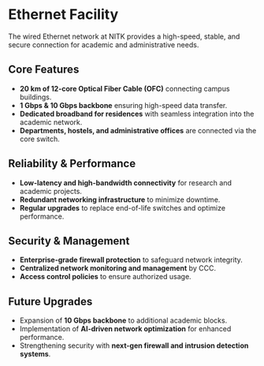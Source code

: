 

# Ethernet Facility

The wired Ethernet network at NITK provides a high-speed, stable, and secure connection for academic and administrative needs.

## **Core Features**
- **20 km of 12-core Optical Fiber Cable (OFC)** connecting campus buildings.
- **1 Gbps & 10 Gbps backbone** ensuring high-speed data transfer.
- **Dedicated broadband for residences** with seamless integration into the academic network.
- **Departments, hostels, and administrative offices** are connected via the core switch.

## **Reliability & Performance**
- **Low-latency and high-bandwidth connectivity** for research and academic projects.
- **Redundant networking infrastructure** to minimize downtime.
- **Regular upgrades** to replace end-of-life switches and optimize performance.

## **Security & Management**
- **Enterprise-grade firewall protection** to safeguard network integrity.
- **Centralized network monitoring and management** by CCC.
- **Access control policies** to ensure authorized usage.

## **Future Upgrades**
- Expansion of **10 Gbps backbone** to additional academic blocks.
- Implementation of **AI-driven network optimization** for enhanced performance.
- Strengthening security with **next-gen firewall and intrusion detection systems**.
